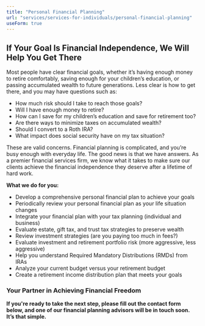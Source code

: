 ```yaml
---
title: "Personal Financial Planning"
url: "services/services-for-individuals/personal-financial-planning"
useForm: true
---
```


**If Your Goal Is Financial Independence, We Will Help You Get There**
----------------------------------------------------------------------

Most people have clear financial goals, whether it’s having enough money to retire comfortably, saving enough for your children’s education, or passing accumulated wealth to future generations. Less clear is how to get there, and you may have questions such as:

*   How much risk should I take to reach those goals?
*   Will I have enough money to retire?
*   How can I save for my children’s education and save for retirement too?
*   Are there ways to minimize taxes on accumulated wealth?
*   Should I convert to a Roth IRA?
*   What impact does social security have on my tax situation?

These are valid concerns. Financial planning is complicated, and you’re busy enough with everyday life. The good news is that we have answers. As a premier financial services firm, we know what it takes to make sure our clients achieve the financial independence they deserve after a lifetime of hard work.

**What we do for you:**

*   Develop a comprehensive personal financial plan to achieve your goals
*   Periodically review your personal financial plan as your life situation changes
*   Integrate your financial plan with your tax planning (individual and business)
*   Evaluate estate, gift tax, and trust tax strategies to preserve wealth
*   Review investment strategies (are you paying too much in fees?)
*   Evaluate investment and retirement portfolio risk (more aggressive, less aggressive)
*   Help you understand Required Mandatory Distributions (RMDs) from IRAs
*   Analyze your current budget versus your retirement budget
*   Create a retirement income distribution plan that meets your goals

### Your Partner in Achieving Financial Freedom

**If you're ready to take the next step, please fill out the contact form below, and one of our financial planning advisors will be in touch soon. It’s that simple.**
